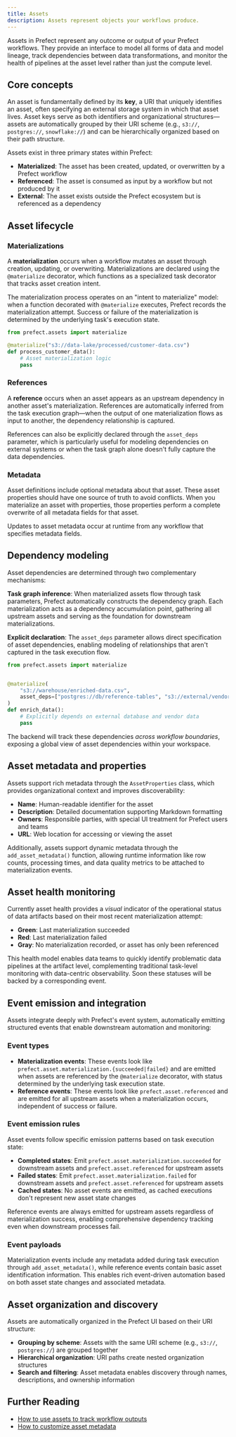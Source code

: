 ```yaml
---
title: Assets
description: Assets represent objects your workflows produce.
---
```

<span class="badge cloud"></span>


Assets in Prefect represent any outcome or output of your Prefect workflows. They provide an interface to model all forms of data and model lineage, track dependencies between data transformations, and monitor the health of pipelines at the asset level rather than just the compute level.

## Core concepts

An asset is fundamentally defined by its **key**, a URI that uniquely identifies an asset, often specifying an external storage system in which that asset lives. 
Asset keys serve as both identifiers and organizational structures—assets are automatically grouped by their URI scheme (e.g., `s3://`, `postgres://`, `snowflake://`) and can be hierarchically organized based on their path structure.

Assets exist in three primary states within Prefect:

- **Materialized**: The asset has been created, updated, or overwritten by a Prefect workflow
- **Referenced**: The asset is consumed as input by a workflow but not produced by it  
- **External**: The asset exists outside the Prefect ecosystem but is referenced as a dependency

## Asset lifecycle

### Materializations

A **materialization** occurs when a workflow mutates an asset through creation, updating, or overwriting. Materializations are declared using the `@materialize` decorator, which functions as a specialized task decorator that tracks asset creation intent.

The materialization process operates on an "intent to materialize" model: when a function decorated with `@materialize` executes, Prefect records the materialization attempt. Success or failure of the materialization is determined by the underlying task's execution state.

```python
from prefect.assets import materialize

@materialize("s3://data-lake/processed/customer-data.csv")
def process_customer_data():
    # Asset materialization logic
    pass
```

### References

A **reference** occurs when an asset appears as an upstream dependency in another asset's materialization. References are automatically inferred from the task execution graph—when the output of one materialization flows as input to another, the dependency relationship is captured.

References can also be explicitly declared through the `asset_deps` parameter, which is particularly useful for modeling dependencies on external systems or when the task graph alone doesn't fully capture the data dependencies.

### Metadata 

Asset definitions include optional metadata about that asset. These asset properties should have one source of truth to avoid conflicts. When you materialize an asset with properties, those properties perform a complete overwrite of all metadata fields for that asset.

Updates to asset metadata occur at runtime from any workflow that specifies metadata fields.


## Dependency modeling

Asset dependencies are determined through two complementary mechanisms:

**Task graph inference**: When materialized assets flow through task parameters, Prefect automatically constructs the dependency graph. Each materialization acts as a dependency accumulation point, gathering all upstream assets and serving as the foundation for downstream materializations.

**Explicit declaration**: The `asset_deps` parameter allows direct specification of asset dependencies, enabling modeling of relationships that aren't captured in the task execution flow.

```python
from prefect.assets import materialize


@materialize(
    "s3://warehouse/enriched-data.csv",
    asset_deps=["postgres://db/reference-tables", "s3://external/vendor-data.csv"]
)
def enrich_data():
    # Explicitly depends on external database and vendor data
    pass
```

The backend will track these dependencies _across workflow boundaries_, exposing a global view of asset dependencies within your workspace.

## Asset metadata and properties

Assets support rich metadata through the `AssetProperties` class, which provides organizational context and improves discoverability:

- **Name**: Human-readable identifier for the asset
- **Description**: Detailed documentation supporting Markdown formatting
- **Owners**: Responsible parties, with special UI treatment for Prefect users and teams
- **URL**: Web location for accessing or viewing the asset

Additionally, assets support dynamic metadata through the `add_asset_metadata()` function, allowing runtime information like row counts, processing times, and data quality metrics to be attached to materialization events.

## Asset health monitoring

Currently asset health provides a _visual_ indicator of the operational status of data artifacts based on their most recent materialization attempt:

- **Green**: Last materialization succeeded
- **Red**: Last materialization failed  
- **Gray**: No materialization recorded, or asset has only been referenced

This health model enables data teams to quickly identify problematic data pipelines at the artifact level, complementing traditional task-level monitoring with data-centric observability. Soon these statuses will be backed by a corresponding event.

## Event emission and integration

Assets integrate deeply with Prefect's event system, automatically emitting structured events that enable downstream automation and monitoring:

### Event types

- **Materialization events**: These events look like `prefect.asset.materialization.{succeeded|failed}` and are emitted when assets are referenced by the `@materialize` decorator, with status determined by the underlying task execution state.
- **Reference events**: These events look like `prefect.asset.referenced` and are emitted for all upstream assets when a materialization occurs, independent of success or failure.

### Event emission rules

Asset events follow specific emission patterns based on task execution state:

- **Completed states**: Emit `prefect.asset.materialization.succeeded` for downstream assets and `prefect.asset.referenced` for upstream assets
- **Failed states**: Emit `prefect.asset.materialization.failed` for downstream assets and `prefect.asset.referenced` for upstream assets  
- **Cached states**: No asset events are emitted, as cached executions don't represent new asset state changes

Reference events are always emitted for upstream assets regardless of materialization success, enabling comprehensive dependency tracking even when downstream processes fail.

### Event payloads

Materialization events include any metadata added during task execution through `add_asset_metadata()`, while reference events contain basic asset identification information. This enables rich event-driven automation based on both asset state changes and associated metadata.

## Asset organization and discovery

Assets are automatically organized in the Prefect UI based on their URI structure:

- **Grouping by scheme**: Assets with the same URI scheme (e.g., `s3://`, `postgres://`) are grouped together
- **Hierarchical organization**: URI paths create nested organization structures
- **Search and filtering**: Asset metadata enables discovery through names, descriptions, and ownership information

## Further Reading

- [How to use assets to track workflow outputs](/v3/how-to-guides/workflows/assets)
- [How to customize asset metadata](/v3/advanced/assets)